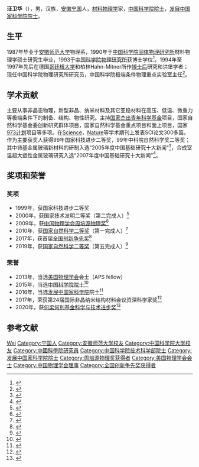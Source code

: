 {{Infobox scientist
| name           = 汪卫华
| birth_date     = {{birth date and age|1963|7|23}}<ref>{{cite web|url=https://ysg.ckcest.cn/html/details/1001319/index.html|title=汪卫华|publisher=院士馆|accessdate=2022-05-10}}</ref>
| birth_place    = [[安徽省|安徽省]][[宣城市|宣城市]][[宁国市|宁国市]]
| nationality    = {{PRC}}
| field          = 非晶材料
| residence      = [[北京市|北京市]]
| workplaces     = [[中国科学院物理研究所|中国科学院物理研究所]]
| alma_mater     = [[安徽师范大学|安徽师范大学]]<br />[[中国科学院大学|中国科学院大学]]
| prizes         = {{Awards|award=[[周培源物理奖|周培源物理奖]]|year=2009年}}{{Awards|award=[[国家自然科学二等奖|国家自然科学二等奖]]|year=2010年}}{{Awards|award=[[全国创新争先奖|全国创新争先奖]]|year=2017年}}{{Awards|award=[[何梁何利基金科学与技术进步奖|何梁何利基金科学与技术进步奖]]|year=2020年}}
}}

'''汪卫华'''（{{bd|1963年|7月23日|}}），男，汉族，[[安徽|安徽]][[宁国|宁国]]人，[[材料物理学|材料物理学]]家，[[中国科学院院士|中国科学院院士]]，[[发展中国家科学院院士|发展中国家科学院院士]]。

== 生平 ==
1987年毕业于[[安徽师范大学|安徽师范大学]]物理系，1990年于[[中国科学院固体物理研究所|中国科学院固体物理研究所]]材料物理学硕士研究生毕业，1993于[[中国科学院物理研究所|中国科学院物理研究所]]获博士学位<ref>{{cite web|url=http://www.casad.cas.cn/aca/371/jskxb-201512-t20151224_4502683.html|title=院士信息－汪卫华|publisher=中国科学院|accessdate=2018-11-23|archive-date=2018-11-23|archive-url=https://web.archive.org/web/20181123154344/http://www.casad.cas.cn/aca/371/jskxb-201512-t20151224_4502683.html|dead-url=no}}</ref>。1994年至1997年先后在德国[[哥廷根大学|哥廷根大学]]和柏林Hahn-Mitner所作[[博士后|博士后]]研究和洪堡学者；现任中国科学院物理研究所研究员，中国科学院极端条件物理重点实验室主任<ref name=wwh>{{cite web|url=http://www.iop.cas.cn/rcjy/yszj/?id=508|title=汪卫华 简介|publisher=中国科学院物理研究所|accessdate=2018-11-23|archive-date=2020-10-27|archive-url=https://web.archive.org/web/20201027070511/http://www.iop.cas.cn/rcjy/yszj/?id=508|dead-url=no}}</ref>。

== 学术贡献 ==
主要从事非晶态物理，新型非晶、纳米材料及其它亚稳材料在高压、低温、微重力等极端条件下的制备、结构、物性研究。主持[[国家杰出青年科学基金|国家杰出青年科学基金]]项目，国家自然科学基金委创新研究群体项目，国家自然科学基金重点项目和面上项目，国家[[973计划|973计划]]项目等多项。在[[科学_(期刊)|Science]]，[[自然_(期刊)|Nature]]等学术期刊上发表SCI论文300多篇。作为主要获奖人获得99年国家科技进步二等奖，99年中科院自然科学奖二等奖；其中铈基金属玻璃新材料的研制入选“2005年度中国基础研究十大新闻”<ref>{{cite news|url=http://news.lzu.edu.cn/c/200602/lmc4880.html|title=2005年度中国基础研究十大新闻揭晓|publisher=兰州大学新闻网|date=2006-02-27|accessdate=2017-08-23|archive-date=2018-11-23|archive-url=https://web.archive.org/web/20181123200755/http://news.lzu.edu.cn/c/200602/lmc4880.html|dead-url=no}}</ref>，合成室温超大塑性金属玻璃研究入选“2007年度中国基础研究十大新闻”<ref>{{cite news|url=http://news.sciencenet.cn/htmlnews/20082183247235200755.html|title=2007年度中国基础研究十大新闻揭晓|newspaper=科学时报|publisher=科学网|date=2008-02-01|accessdate=2017-08-23|archive-date=2020-10-25|archive-url=https://web.archive.org/web/20201025091749/http://news.sciencenet.cn/htmlnews/20082183247235200755.html|dead-url=no}}</ref>。

== 奖项和荣誉 ==
=== 奖项 ===
* 1999年，获国家科技进步二等奖
* 2000年，获国家技术发明二等奖（第二完成人）<ref>{{cite web|url=http://www.most.gov.cn/cxfw/kjjlcx/kjjl2000/200802/t20080214_59037.html|title=2000年度国家技术发明奖目录|publisher=中华人民共和国科学技术部|accessdate=2022-05-10}}</ref>
* 2009年，获[[中国物理学会|中国物理学会]][[周培源物理奖|周培源物理奖]]<ref>{{cite news|url=http://news.sciencenet.cn/htmlnews/20082183247235200755.html|title=2008-2009年度周培源物理奖评审委员会会议在中科院物理所召开|publisher=中国物理学会|accessdate=2018-11-23|archive-date=2020-10-25|archive-url=https://web.archive.org/web/20201025091749/http://news.sciencenet.cn/htmlnews/20082183247235200755.html|dead-url=no}}</ref>
* 2010年，获[[国家自然科学二等奖|国家自然科学二等奖]]（第一完成人）<ref>{{cite web|url=http://www.most.gov.cn/cxfw/kjjlcx/kjjl2010/201101/t20110117_84336.htm|title=2010年度国家自然科学奖获奖项目|publisher=中华人民共和国科学技术部|accessdate=2018-11-23|archive-date=2020-10-25|archive-url=https://web.archive.org/web/20201025225116/http://www.most.gov.cn/cxfw/kjjlcx/kjjl2010/201101/t20110117_84336.htm|dead-url=no}}</ref>
* 2017年，获首届[[全国创新争先奖|全国创新争先奖]]<ref>{{cite web|url=http://www.cas.cn/tt/201705/t20170531_4603357.shtml|title=中科院多个团队和个人获首届全国创新争先奖|publisher=中国科学院|date=2017-05-31|access-date=2017-09-05|archive-date=2020-10-29|archive-url=https://web.archive.org/web/20201029081303/http://www.cas.cn/tt/201705/t20170531_4603357.shtml|dead-url=no}}</ref>
* 2019年，获[[国家自然科学二等奖|国家自然科学二等奖]]（第五完成人）<ref>{{cite web|url=http://www.most.gov.cn/cxfw/kjjlcx/kjjl2019/202001/t20200110_151059.htm|title=2019年度国家自然科学奖获奖项目目录|publisher=中华人民共和国科学技术部|date=2020-01-10|access-date=2020-11-04|archive-date=2020-02-01|archive-url=https://web.archive.org/web/20200201073256/http://www.most.gov.cn/cxfw/kjjlcx/kjjl2019/202001/t20200110_151059.htm|dead-url=no}}</ref>

=== 荣誉 ===
* 2013年，当选[[美国物理学会|美国物理学会]]会士（APS fellow）
* 2015年，当选[[中国科学院院士|中国科学院院士]]<ref>{{cite news|url=http://www.bmgchina.com/shownew.aspx?id=151|title=一直在用心 致力做非晶 汪卫华当选中科院院士|publisher=非晶中国|date=2015-12-08|accessdate=2018-11-23|archive-date=2020-10-30|archive-url=https://web.archive.org/web/20201030141048/http://www.bmgchina.com/shownew.aspx?id=151|dead-url=no}}</ref>
* 2016年，当选[[发展中国家科学院|发展中国家科学院]]院士<ref>{{cite web|url=http://www.cas.cn/sygz/201611/t20161115_4581448.shtml|title=10位中国大陆学者当选发展中国家科学院院士|publisher=中国科学院|date=2016-11-15|access-date=2018-11-23|archive-date=2020-10-29|archive-url=https://web.archive.org/web/20201029080226/http://www.cas.cn/sygz/201611/t20161115_4581448.shtml|dead-url=no}}</ref>
* 2017年，荣获第24届国际非晶纳米结构材料会议资深科学家奖<ref>{{cite news|url=http://www.iop.cas.cn/xwzx/snxw/201706/t20170626_4818106.html|title=汪卫华院士荣获2017年度资深科学家奖（Winner of Senior Scientist Award）|publisher=中国科学院物理研究所|date=2017-06-26|accessdate=2020-11-04|archive-date=2017-08-06|archive-url=https://web.archive.org/web/20170806200007/http://www.iop.cas.cn/xwzx/snxw/201706/t20170626_4818106.html|dead-url=no}}</ref>
* 2020年，获[[何梁何利基金科学与技术进步奖|何梁何利基金科学与技术进步奖]]<ref>{{cite news|url=https://dy.163.com/article/FQJTB4I20511DC8A.html|title=52人获奖！2020何梁何利奖名单出炉|work=科技导报|publisher=网易|date=2020-11-04}}</ref>

== 参考文献 ==
{{Reflist|2}}

{{中国科学院技术科学部院士}}
{{周培源物理奖获得者}}
{{Navboxes 
| title  = 汪卫华在[[中国物理学会|中国物理学会]]的职务
| list1  =
{{中国物理学会第十一届理事会}}
{{中国物理学会第十二届理事会}}
}}

{{Authority control}}
{{DEFAULTSORT:Wang汪}}
[[Category:汪姓|Wei]]
[[Category:宁国人|Category:宁国人]]
[[Category:安徽师范大学校友|Category:安徽师范大学校友]]
[[Category:中国科学院大学校友|Category:中国科学院大学校友]]
[[Category:中國科學院研究員|Category:中國科學院研究員]]
[[Category:中国科学院技术科学部院士|Category:中国科学院技术科学部院士]]
[[Category:发展中国家科学院院士|Category:发展中国家科学院院士]]
[[Category:周培源物理奖获得者|Category:周培源物理奖获得者]]
[[Category:美国物理学会会士|Category:美国物理学会会士]]
[[Category:中国物理学会理事|Category:中国物理学会理事]]
[[Category:全国创新争先奖获得者|Category:全国创新争先奖获得者]]
